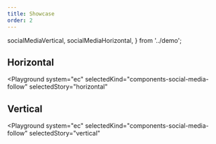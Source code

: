 ```yaml
---
title: Showcase
order: 2
---
```


  socialMediaVertical,
  socialMediaHorizontal,
} from '../demo';

## Horizontal

<Playground
  system="ec"
  selectedKind="components-social-media-follow"
  selectedStory="horizontal"
>
  <Html markup={socialMediaHorizontal} />
</Playground>

## Vertical

<Playground
  system="ec"
  selectedKind="components-social-media-follow"
  selectedStory="vertical"
>
  <Html markup={socialMediaVertical} />
</Playground>
